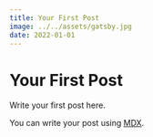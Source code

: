 ```yaml
---
title: Your First Post
image: ../../assets/gatsby.jpg
date: 2022-01-01
---
```


# Your First Post

Write your first post here.

You can write your post using [MDX](https://mdxjs.com/).
